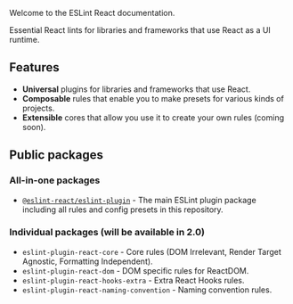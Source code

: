 
<ESLintReactCard />

Welcome to the ESLint React documentation.

Essential React lints for libraries and frameworks that use React as a UI runtime.

## Features

- **Universal** plugins for libraries and frameworks that use React.
- **Composable** rules that enable you to make presets for various kinds of projects.
- **Extensible** cores that allow you use it to create your own rules (coming soon).

## Public packages

### All-in-one packages

- [`@eslint-react/eslint-plugin`](https://npm.im/@eslint-react/eslint-plugin) - The main ESLint plugin package including all rules and config presets in this repository.

### Individual packages (will be available in 2.0)

- `eslint-plugin-react-core` - Core rules (DOM Irrelevant, Render Target Agnostic, Formatting Independent).
- `eslint-plugin-react-dom` - DOM specific rules for ReactDOM.
- `eslint-plugin-react-hooks-extra` - Extra React Hooks rules.
- `eslint-plugin-react-naming-convention` - Naming convention rules.
